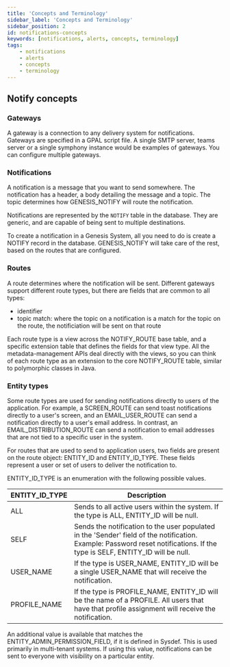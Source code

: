 ```yaml
---
title: 'Concepts and Terminology'
sidebar_label: 'Concepts and Terminology'
sidebar_position: 2
id: notifications-concepts
keywords: [notifications, alerts, concepts, terminology]
tags:
    - notifications
    - alerts
    - concepts
    - terminology
---
```


## Notify concepts

### Gateways
A gateway is a connection to any delivery system for notifications. Gateways are specified in a GPAL script file.
A single SMTP server, teams server or a single symphony instance would be examples of gateways. You can configure multiple gateways.

### Notifications
A notification is a message that you want to send somewhere. The notification has a header, a body detailing the message and a topic. The topic determines how GENESIS_NOTIFY will route the notification.

Notifications are represented by the `NOTIFY` table in the database. They are generic, and are capable of being sent to multiple destinations.

To create a notification in a Genesis System, all you need to do is create a NOTIFY record in the database. GENESIS_NOTIFY will take care of the rest, based on the routes that are configured.

### Routes
A route determines where the notification will be sent. Different gateways support different route types, but there are fields that are common to all types: 

- identifier
- topic match: where the topic on a notification is a match for the topic on the route, the notificiation will be sent on that route

Each route type is a view across the NOTIFY_ROUTE base table, and a specific extension table that defines the fields for that view type. 
All the metadata-management APIs deal directly with the views, so you can think of each route type as an extension to the core NOTIFY_ROUTE table, similar to polymorphic classes in Java.

### Entity types
Some route types are used for sending notifications directly to users of the application. For example, a SCREEN_ROUTE can send toast notifications directly to a user's screen, and an EMAIL_USER_ROUTE can send a notification directly to a user's email address. In contrast, an EMAIL_DISTRIBUTION_ROUTE can send a notification to email addresses that are not tied to a specific user in the system.

For routes that are used to send to application users, two fields are present on the route object: ENTITY_ID and ENTITY_ID_TYPE. These fields represent a user or set of users to deliver the notification to.

ENTITY_ID_TYPE is an enumeration with the following possible values.

| ENTITY_ID_TYPE | Description |
| --- | --- |
| ALL | Sends to all active users within the system. If the type is ALL, ENTITY_ID will be null. |
| SELF | Sends the notification to the user populated in the 'Sender' field of the notification. Example: Password reset notifications. If the type is SELF, ENTITY_ID will be null. |
| USER_NAME | If the type is USER_NAME, ENTITY_ID will be a single USER_NAME that will receive the notification.   |
| PROFILE_NAME | If the type is PROFILE_NAME, ENTITY_ID will be the name of a PROFILE. All users that have that profile assignment will receive the notification.  |

An additional value is available that matches the ENTITY_ADMIN_PERMISSION_FIELD, if it is defined in Sysdef. This is used primarily in multi-tenant systems. If using this value, notifications can be sent to everyone with visibility on a particular entity.
